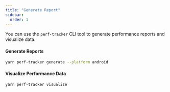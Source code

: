 ```yaml
---
title: "Generate Report"
sidebar:
  order: 1
---
```


You can use the `perf-tracker` CLI tool to generate performance reports and visualize data.

#### Generate Reports

```bash
yarn perf-tracker generate --platform android
```

#### Visualize Performance Data

```bash
yarn perf-tracker visualize
```
